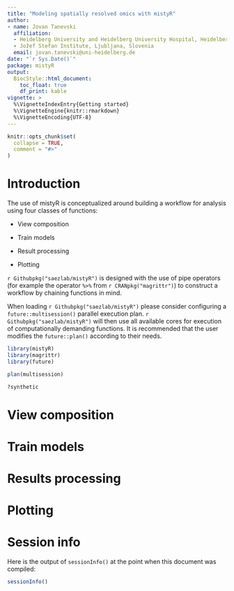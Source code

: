 ```yaml
---
title: "Modeling spatially resolved omics with mistyR"
author:
- name: Jovan Tanevski
  affiliation: 
  - Heidelberg University and Heidelberg University Hospital, Heidelberg, Germany
  - Jožef Stefan Institute, Ljubljana, Slovenia
  email: jovan.tanevski@uni-heidelberg.de
date: "`r Sys.Date()`"
package: mistyR
output:
  BiocStyle::html_document:
    toc_float: true
    df_print: kable
vignette: >
  %\VignetteIndexEntry{Getting started}
  %\VignetteEngine{knitr::rmarkdown}
  %\VignetteEncoding{UTF-8}
---
```


```r
knitr::opts_chunk$set(
  collapse = TRUE,
  comment = "#>"
)
```

# Introduction

The use of mistyR is conceptualized around building a workflow for analysis using four classes of functions:

-   View composition

-   Train models

-   Result processing

-   Plotting

`r Githubpkg("saezlab/mistyR")` is designed with the use of pipe operators (for example the operator `%>%` from `r CRANpkg("magrittr")`) to construct a workflow by chaining functions in mind.

When loading `r Githubpkg("saezlab/mistyR")` please consider configuring a `future::multisession()` parallel 
execution plan. `r Githubpkg("saezlab/mistyR")` will then use all available cores for execution of 
computationally demanding functions. It is recommended that the user modifies the 
`future::plan()` according to their needs.

```r
library(mistyR)
library(magrittr)
library(future)

plan(multisession)
```


```r
?synthetic
```


# View composition

# Train models

# Results processing

# Plotting

# Session info

Here is the output of `sessionInfo()` at the point when this document was compiled:

```r
sessionInfo()
```
